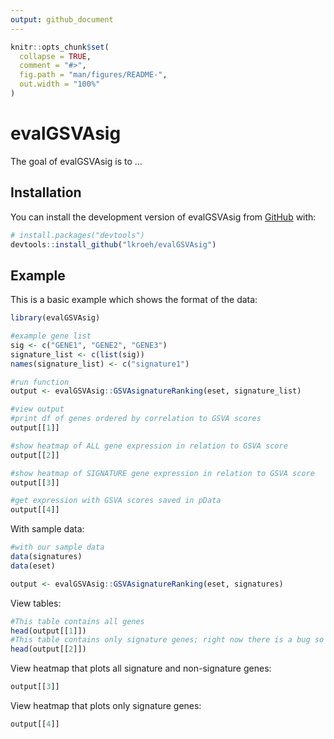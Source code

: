 ```yaml
---
output: github_document
---
```


<!-- README.md is generated from README.Rmd. Please edit that file -->

```r
knitr::opts_chunk$set(
  collapse = TRUE,
  comment = "#>",
  fig.path = "man/figures/README-",
  out.width = "100%"
)
```

# evalGSVAsig

<!-- badges: start -->
<!-- badges: end -->

The goal of evalGSVAsig is to ...

## Installation

You can install the development version of evalGSVAsig from [GitHub](https://github.com/) with:

``` r
# install.packages("devtools")
devtools::install_github("lkroeh/evalGSVAsig")
```

## Example

This is a basic example which shows the format of the data:

```r
library(evalGSVAsig)

#example gene list
sig <- c("GENE1", "GENE2", "GENE3")
signature_list <- c(list(sig))
names(signature_list) <- c("signature1")

#run function
output <- evalGSVAsig::GSVAsignatureRanking(eset, signature_list)

#view output
#print df of genes ordered by correlation to GSVA scores
output[[1]]

#show heatmap of ALL gene expression in relation to GSVA score
output[[2]]

#show heatmap of SIGNATURE gene expression in relation to GSVA score
output[[3]]

#get expression with GSVA scores saved in pData
output[[4]]
```

With sample data:

```r
#with our sample data
data(signatures)
data(eset)

output <- evalGSVAsig::GSVAsignatureRanking(eset, signatures)
```


View tables:

```r
#This table contains all genes
head(output[[1]])
#This table contains only signature genes; right now there is a bug so it doesn't work.
head(output[[2]])
```

View heatmap that plots all signature and non-signature genes:

```r
output[[3]]
```

View heatmap that plots only signature genes:

```r
output[[4]]
```

